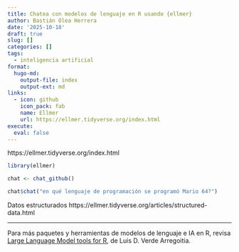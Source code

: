 ```yaml
---
title: Chatea con modelos de lenguaje en R usando {ellmer}
author: Bastián Olea Herrera
date: '2025-10-18'
draft: true
slug: []
categories: []
tags:
  - inteligencia artificial
format:
  hugo-md:
    output-file: index
    output-ext: md
links: 
  - icon: github
    icon_pack: fab
    name: Ellmer
    url: https://ellmer.tidyverse.org/index.html
execute:
  eval: false
---
```



https://ellmer.tidyverse.org/index.html

```r
library(ellmer)

chat <- chat_github()

chat$chat("en qué lenguaje de programación se programó Mario 64?")
```



Datos estructurados
https://ellmer.tidyverse.org/articles/structured-data.html

----

Para más paquetes y herramientas de modelos de lenguaje e IA en R, revisa [Large Language Model tools for R](https://luisdva.github.io/llmsr-book/), de Luis D. Verde Arregoitia.